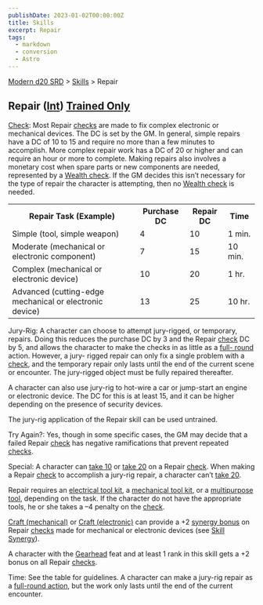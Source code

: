 ```yaml
---
publishDate: 2023-01-02T00:00:00Z
title: Skills
excerpt: Repair
tags:
  - markdown
  - conversion
  - Astro
---
```


[Modern d20 SRD](/#modernD20) > [Skills](modern-d20-srd-skills-index) > Repair

## Repair ([Int](modern-d20-srd-basics-ability-scores)) [Trained Only](modern-d20-srd-skills-skill-basics)

[Check](modern-d20-srd-skills-skill-basics-php#skill-check-index): Most Repair
[checks](modern-d20-srd-skills-skill-basics-php#skill-check-index) are made to
fix complex electronic or mechanical devices. The DC is set by the GM. In
general, simple repairs have a DC of 10 to 15 and require no more than a few
minutes to accomplish. More complex repair work has a DC of 20 or higher and
can require an hour or more to complete. Making repairs also involves a
monetary cost when spare parts or new components are needed, represented by a
[Wealth check](modern-d20-srd-wealth-wealth-check). If the GM decides this
isn’t necessary for the type of repair the character is attempting, then no
[Wealth check](modern-d20-srd-wealth-wealth-check) is needed.


<table> <tr> <th>Repair Task (Example)</th> <th>Purchase DC</th> <th>Repair DC</th> <th>Time</th> </tr> <tr><td> Simple (tool, simple weapon)</td><td> 4</td><td> 10</td><td> 1 min. </td></tr> <tr class="shaded"><td> Moderate (mechanical or electronic component)</td><td> 7</td><td> 15</td><td> 10 min. </td></tr> <tr><td> Complex (mechanical or electronic device)</td><td> 10</td><td> 20</td><td> 1 hr. </td></tr> <tr class="shaded"><td> Advanced (cutting-edge mechanical or electronic device)</td><td> 13</td><td> 25</td><td> 10 hr. </td></tr> </table>


Jury-Rig: A character can choose to attempt jury-rigged, or temporary,
repairs. Doing this reduces the purchase DC by 3 and the Repair
[check](modern-d20-srd-skills-skill-basics-php#skill-check-index) DC by 5, and
allows the character to make the checks in as little as a [full- round](modern-d20-srd-combat-full-round-actions) action. However, a jury-
rigged repair can only fix a single problem with a [check](modern-d20-srd-skills-skill-basics-php#skill-check-index), and the temporary repair only
lasts until the end of the current scene or encounter. The jury-rigged object
must be fully repaired thereafter.

A character can also use jury-rig to hot-wire a car or jump-start an engine or
electronic device. The DC for this is at least 15, and it can be higher
depending on the presence of security devices.

The jury-rig application of the Repair skill can be used untrained.

Try Again?: Yes, though in some specific cases, the GM may decide that a
failed Repair [check](modern-d20-srd-skills-skill-basics-php#skill-check-index) has negative ramifications that prevent repeated
[checks](modern-d20-srd-skills-skill-basics-php#skill-check-index).

Special: A character can [take 10](modern-d20-srd-skills-skill-basics-php#take10-index) or [take 20](modern-d20-srd-skills-skill-basics-php#take20-index) on a Repair [check](modern-d20-srd-skills-skill-basics-php#skill-check-index). When making a Repair [check](modern-d20-srd-skills-skill-basics-php#skill-check-index) to accomplish a jury-rig repair, a
character can’t [take 20](modern-d20-srd-skills-skill-basics-php#take20-index).

Repair requires an [electrical tool kit](modern-d20-srd-equipment-professional-equipment), a [mechanical tool kit](modern-d20-srd-equipment-professional-equipment), or a [multipurpose tool](modern-d20-srd-equipment-professional-equipment), depending on the task. If the character do not have
the appropriate tools, he or she takes a –4 penalty on the
[check](modern-d20-srd-skills-skill-basics-php#skill-check-index).

[Craft (mechanical)](modern-d20-srd-skills-craft-mechanical) or [Craft (electronic)](modern-d20-srd-skills-craft-electronic) can provide a +2
[synergy bonus](modern-d20-srd-skills-skill-basics-php#skill-synergy-index) on
Repair [checks](modern-d20-srd-skills-skill-basics-php#skill-check-index) made
for mechanical or electronic devices (see [Skill Synergy](modern-d20-srd-skills-skill-basics-php#skill-synergy-index)).

A character with the [Gearhead](modern-d20-srd-feats-gearhead) feat and at
least 1 rank in this skill gets a +2 bonus on all Repair
[checks](modern-d20-srd-skills-skill-basics-php#skill-check-index).

Time: See the table for guidelines. A character can make a jury-rig repair as
a [full-round action](modern-d20-srd-combat-full-round-actions), but the work
only lasts until the end of the current encounter.


